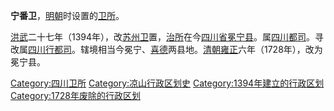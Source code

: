 '''宁番卫'''，[[明朝|明朝]]时设置的[[卫所|卫所]]。

[[洪武|洪武]]二十七年（1394年），改[[苏州卫|苏州卫]]置，[[治所|治所]]在今[[四川省|四川省]][[冕宁县|冕宁县]]。属[[四川都司|四川都司]]。寻改属[[四川行都司|四川行都司]]。辖境相当今冕宁、[[喜德县|喜德]]两县地。[[清朝|清朝]][[雍正|雍正]]六年（1728年），改为冕宁县。

{{四川行政区划小作品}}
[[Category:四川卫所|Category:四川卫所]]
[[Category:凉山行政区划史|Category:凉山行政区划史]]
[[Category:1394年建立的行政区划|Category:1394年建立的行政区划]]
[[Category:1728年废除的行政区划|Category:1728年废除的行政区划]]